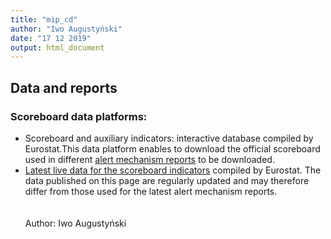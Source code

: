 ```yaml
---
title: "mip_cd"
author: "Iwo Augustyński"
date: "17 12 2019"
output: html_document
---
```


## Data and reports

### Scoreboard data platforms:


- Scoreboard and auxiliary indicators: interactive database compiled by Eurostat.This data platform enables to download the official scoreboard used in different [alert mechanism reports](https://ec.europa.eu/info/business-economy-euro/economic-and-fiscal-policy-coordination/eu-economic-governance-monitoring-prevention-correction/macroeconomic-imbalance-procedure/alert-mechanism-report_en) to be downloaded.
- [Latest live data for the scoreboard indicators](https://ec.europa.eu/eurostat/web/macroeconomic-imbalances-procedure/data/scoreboard) compiled by Eurostat. The data published on this page are regularly updated and may therefore differ from those used for the latest alert mechanism reports.
<br>
<br>
<br>
Author: Iwo Augustyński